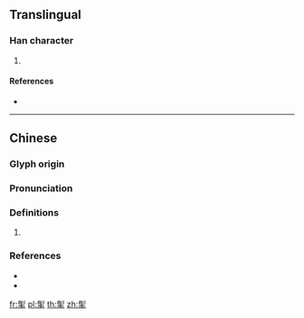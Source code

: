 ==Translingual==

===Han character===
{{Han char|rn=64|rad=手|as=09|sn=13|four=92502|canj=FNQ|ids=⿱削手}}

# {{defn|Han|sort=手09}}

====References====
* {{Han ref|kx=0444.180|dkj=12402|dj=0795.140|hdz=31910.060|uh=63F1|ud=25585|bh=DD78|bd=56696}}

----

==Chinese==
{{zh-forms}}

===Glyph origin===
{{Han etym}}

===Pronunciation===
{{zh-pron
|m=xiāo
|c=sok3,siu1
|mc=y
|oc=y
|cat=
}}

===Definitions===
{{zh-hanzi}}

# {{rfdef|zh}}

===References===
* {{R:twedu|B01355}}
* {{R:yue:Hanzi}}

[[fr:揱]]
[[pl:揱]]
[[th:揱]]
[[zh:揱]]